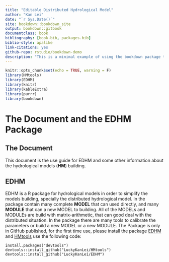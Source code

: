 ```yaml
--- 
title: "Editable Distributed Hydrological Model"
author: "Kan Lei"
date: "`r Sys.Date()`"
site: bookdown::bookdown_site
output: bookdown::gitbook
documentclass: book
bibliography: [book.bib, packages.bib]
biblio-style: apalike
link-citations: yes
github-repo: rstudio/bookdown-demo
description: "This is a minimal example of using the bookdown package to write a book. The output format for this example is bookdown::gitbook."
---
```

```r
knitr::opts_chunk$set(echo = TRUE, warning = F)
library(HMtools)
library(EDHM)
library(knitr)
library(kableExtra)
library(purrr)
library(bookdown)
```

# The Document and the EDHM Package {-}

## The Document {-}

This document is the use guide for EDHM and some other information about the hydrological models (**HM**) building.

## EDHM {-}

EDHM is a R package for hydrological models in order to simplify the models building, specially the distributed hydrological model. In the package contain many complete **MODEL** that can used directly, and many **MODULE** that can a new MODEL to building. All of the MODELs and MODULEs are build with matrix-arithmetic, that can good deal with the distributed situation. In the package there are many tools to calibrate the parameters or build a new MODEL or a new MODULE. The Package is only in GitHub published, for the first time use, please install the package [EDHM](https://github.com/LuckyKanLei/EDHM) and [HMtools](https://github.com/LuckyKanLei/HMtools) use the following code:

```
install.packages("devtools")
devtools::install_github("LuckyKanLei/HMtools")
devtools::install_github("LuckyKanLei/EDHM")
```


